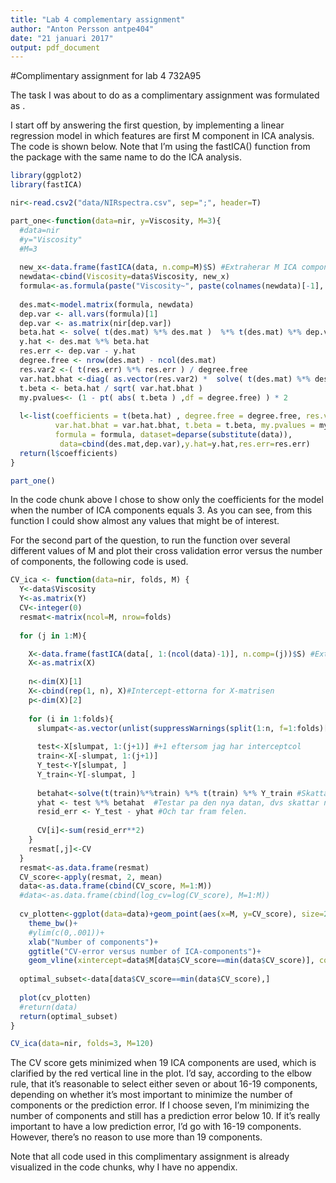 ```yaml
---
title: "Lab 4 complementary assignment"
author: "Anton Persson antpe404"
date: "21 januari 2017"
output: pdf_document
---
```


#Complimentary assignment for lab 4 732A95

The task I was about to do as a complimentary assignment was formulated as \textit{Use NIRspectra.xls and Viscosity as a target variable in order to implement a linear regression model in which features are first M components in ICA analysis. Provide a plot showing a mean square prediction error of this model (cross-validation error) versus number of ICA features selected. Compare with a corresponding ´plot in lab 4 and make conclusions}.

I start off by answering the first question, by implementing a linear regression model in which features are first M component in ICA analysis. The code is shown below. Note that I'm using the fastICA() function from the package with the same name to do the ICA analysis.

```r
library(ggplot2)
library(fastICA)

nir<-read.csv2("data/NIRspectra.csv", sep=";", header=T)

part_one<-function(data=nir, y=Viscosity, M=3){
  #data=nir
  #y="Viscosity"
  #M=3
  
  new_x<-data.frame(fastICA(data, n.comp=M)$S) #Extraherar M ICA components.
  newdata<-cbind(Viscosity=data$Viscosity, new_x)
  formula<-as.formula(paste("Viscosity~", paste(colnames(newdata)[-1], collapse="+")))
  
  des.mat<-model.matrix(formula, newdata)
  dep.var <- all.vars(formula)[1] 
  dep.var <- as.matrix(nir[dep.var])
  beta.hat <- solve( t(des.mat) %*% des.mat )  %*% t(des.mat) %*% dep.var 
  y.hat <- des.mat %*% beta.hat 
  res.err <- dep.var - y.hat  
  degree.free <- nrow(des.mat) - ncol(des.mat)
  res.var2 <-( t(res.err) %*% res.err ) / degree.free 
  var.hat.bhat <-diag( as.vector(res.var2) *  solve( t(des.mat) %*% des.mat )  )
  t.beta <- beta.hat / sqrt( var.hat.bhat )
  my.pvalues<- (1 - pt( abs( t.beta ) ,df = degree.free) ) * 2 
  
  l<-list(coefficients = t(beta.hat) , degree.free = degree.free, res.var2 = res.var2,
          var.hat.bhat = var.hat.bhat, t.beta = t.beta, my.pvalues = my.pvalues, 
          formula = formula, dataset=deparse(substitute(data)),
           data=cbind(des.mat,dep.var),y.hat=y.hat,res.err=res.err)
  return(l$coefficients)
}

part_one()

```

In the code chunk above I chose to show only the coefficients for the model when the number of ICA components equals 3.
As you can see, from this function I could show almost any values that might be of interest.

For the second part of the question, to run the function over several different values of M and plot their cross validation error versus the number of components, the following code is used.

```r
CV_ica <- function(data=nir, folds, M) {
  Y<-data$Viscosity
  Y<-as.matrix(Y)
  CV<-integer(0)
  resmat<-matrix(ncol=M, nrow=folds) 
  
  for (j in 1:M){ 

    X<-data.frame(fastICA(data[, 1:(ncol(data)-1)], n.comp=(j))$S) #Extraherar M ICA components.
    X<-as.matrix(X)
    
    n<-dim(X)[1]
    X<-cbind(rep(1, n), X)#Intercept-ettorna for X-matrisen
    p<-dim(X)[2]
    
    for (i in 1:folds){
      slumpat<-as.vector(unlist(suppressWarnings(split(1:n, f=1:folds)[i])))
      
      test<-X[slumpat, 1:(j+1)] #+1 eftersom jag har interceptcol
      train<-X[-slumpat, 1:(j+1)]
      Y_test<-Y[slumpat, ]
      Y_train<-Y[-slumpat, ]
      
      betahat<-solve(t(train)%*%train) %*% t(train) %*% Y_train #Skattar modellen pa traningsdatan
      yhat <- test %*% betahat  #Testar pa den nya datan, dvs skattar nya datan.
      resid_err <- Y_test - yhat #Och tar fram felen.
      
      CV[i]<-sum(resid_err**2)
    }
    resmat[,j]<-CV
  }
  resmat<-as.data.frame(resmat)
  CV_score<-apply(resmat, 2, mean)
  data<-as.data.frame(cbind(CV_score, M=1:M))
  #data<-as.data.frame(cbind(log_cv=log(CV_score), M=1:M))
  
  cv_plotten<-ggplot(data=data)+geom_point(aes(x=M, y=CV_score), size=2)+#y=log_cv
    theme_bw()+
    #ylim(c(0,.001))+
    xlab("Number of components")+
    ggtitle("CV-error versus number of ICA-components")+
    geom_vline(xintercept=data$M[data$CV_score==min(data$CV_score)], col="red")
  
  optimal_subset<-data[data$CV_score==min(data$CV_score),]
  
  plot(cv_plotten)
  #return(data)
  return(optimal_subset)
}

CV_ica(data=nir, folds=3, M=120)

```

The CV score gets minimized when 19 ICA components are used, which is clarified by the red vertical line in the plot. I'd say, according to the elbow rule, that it's reasonable to select either seven or about 16-19 components, depending on whether it's most important to minimize the number of components or the prediction error. If I choose seven, I'm minimizing the number of components and still has a prediction error below 10. If it's really  important to have a low prediction error, I'd go with 16-19 components. However, there's no reason to use more than 19 components.


Note that all code used in this complimentary assignment is already visualized in the code chunks, why I have no appendix.
